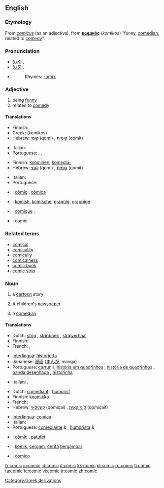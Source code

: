 {{wikipedia}}
==English==

===Etymology===
From {{L.}} ''[[comicus]]'' (as an adjective), from {{AGr.}} '''[[κωμικός]]''' (''komikos'') "funny, [[comedian]], related to [[comedy]]".

===Pronunciation===
*(''[[Received Pronunciation|UK]]'') {{IPA|/ˈkɒmɪk/}}, {{SAMPA|/"kQmIk/}}
*(''[[General American|US]]'') {{IPA|/ˈkɑmɪk/}}, {{SAMPA|/"kAmIk/}}
*{{audio|en-us-comic.ogg|Audio (US)}}
*:Rhymes: [[Rhymes:English:-ɒmɪk|-ɒmɪk]]

===Adjective===
{{en-adj}}

# being [[funny]]
# related to [[comedy]]

====Translations====
{{trans-top|being funny}}
* Finnish: {{t-|fi|koominen}}
* Greek: {{t|el|κωμικός|m|n|sc=Grek}} (komikós)
* Hebrew: [[קומי]] (qomi) {{m}}, [[קומית]] (qomit) {{f}}
{{trans-mid}}
* Italian: {{t+|it|comico}}
* Portuguese: {{t+|pt|cômico}}, {{t+|pt|engraçado}}, {{t+|pt|divertido}}
{{trans-bottom}}

{{trans-top|related to comedy}}
* Finnish: [[koominen]], [[komedia-]]
* Hebrew: [[קומי]] (qomi) {{m}}, [[קומית]] (qomit) {{f}}
{{trans-mid}}
* Italian: {{t+|it|comico}}
* Portuguese: {{t+|pt|cômico}}
{{trans-bottom}}

{{checktrans}}
{{trans-top|Translations to be categorised}}
*{{ttbc|Catalan}}: [[còmic]] {{m}}, [[còmica]] {{f}}
*{{ttbc|Dutch}}: [[komish]], [[komische]], [[grappig]], [[grappige]]
{{trans-mid}}
*{{ttbc|French}}: [[comique]] {{m}}, {{f}}
*{{ttbc|Interlingua}}: comic
{{trans-bottom}}

===Related terms===
*[[comical]]
*[[comicality]]
*[[comically]]
*[[comicalness]]
*[[comic book]]
*[[comic strip]]

===Noun===
{{en-noun}}

# a [[cartoon]] story
#{{UK}} A children's [[newspaper]]
# a [[comedian]]

====Translations====
{{trans-top|a cartoon story}}
* Dutch: [[strip]] {{m}}, [[stripboek]] {{n}}, [[stripverhaal]] {{n}}
* Finnish: {{t-|fi|sarjakuva}}
* French: {{t+|fr|bande dessinée|f}}, {{t+|fr|BD|f}}
{{trans-mid}}
* [[Interlingua]]: [[historietta]]
* Japanese: [[漫画]] ([[まんが]], manga)
* Portuguese: [[cartun]] {{m}}/{{f}}, [[história em quadrinhos]] {{f}}, [[história de quadrinhos]] {{f}}, [[banda desenhada]] {{f}}, [[historinha]] {{f}}
{{trans-bottom}}

{{trans-top|a children's newspaper}}
*Italian: {{t|it|giornaletto|m}}, {{t|it|giornalino|m}}
{{trans-mid}}

{{trans-bottom}}

{{trans-top|a comedian}}
* Dutch: [[comediant]] {{m}}, [[humorist]] {{m}}
* Finnish: [[koomikko]]
* French: {{t+|fr|comédien|m}}
* Hebrew: [[קומיקאי]] (qomiqai) {{m}}, [[קומיקאית]] (qomiqait) {{f}}
{{trans-mid}}
* [[Interlingua]]: [[comica]] {{f}}
* Italian: {{t+|it|comico|m}}
* Portuguese: [[comediante]] {{m}} & {{f}}, [[humorista]] {{m}} & {{f}}
{{trans-bottom}}

{{checktrans}}
{{trans-top|Translations to be categorised}}
*{{ttbc|Catalan}}: [[còmic]] {{m}}, [[patufet]] {{m}}
*{{ttbc|Indonesian}}: [[komik]], [[cergam]], [[cerita]] [[gambar|bergambar]]
{{trans-mid}}
*{{ttbc|Interlingua}}: [[comico]] {{m}}
{{trans-bottom}}

[[Category:Greek derivations]]

[[fr:comic]]
[[io:comic]]
[[id:comic]]
[[it:comic]]
[[kk:comic]]
[[pl:comic]]
[[ru:comic]]
[[fi:comic]]
[[ta:comic]]
[[te:comic]]
[[vi:comic]]
[[tr:comic]]
[[zh:comic]]